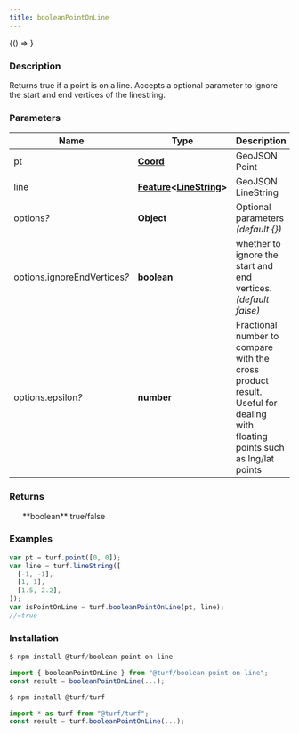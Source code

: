 ```yaml
---
title: booleanPointOnLine
---
```



<!-- Expose turf as global var for experimenting in the browser console -->

<BrowserOnly>{() => <WindowTurfGlobal turf={turf} />}</BrowserOnly>

### Description

Returns true if a point is on a line. Accepts a optional parameter to ignore the
start and end vertices of the linestring.

### Parameters

| Name                              | Type                                                                                                                              | Description                                                                                                                |
| --------------------------------- | --------------------------------------------------------------------------------------------------------------------------------- | -------------------------------------------------------------------------------------------------------------------------- |
| pt                                | **[Coord](https://tools.ietf.org/html/rfc7946#section-3.1.1)**                                                                    | GeoJSON Point                                                                                                              |
| line                              | **[Feature](https://tools.ietf.org/html/rfc7946#section-3.2)\<[LineString](https://tools.ietf.org/html/rfc7946#section-3.1.4)\>** | GeoJSON LineString                                                                                                         |
| options<i>?</i>                   | **Object**                                                                                                                        | Optional parameters _(default \{\})_                                                                                       |
| options.ignoreEndVertices<i>?</i> | **boolean**                                                                                                                       | whether to ignore the start and end vertices. _(default false)_                                                            |
| options.epsilon<i>?</i>           | **number**                                                                                                                        | Fractional number to compare with the cross product result. Useful for dealing with floating points such as lng/lat points |

### Returns

<ul>
  **boolean** true/false

</ul>

### Examples

```javascript
var pt = turf.point([0, 0]);
var line = turf.lineString([
  [-1, -1],
  [1, 1],
  [1.5, 2.2],
]);
var isPointOnLine = turf.booleanPointOnLine(pt, line);
//=true
```

### Installation

```javascript
$ npm install @turf/boolean-point-on-line

import { booleanPointOnLine } from "@turf/boolean-point-on-line";
const result = booleanPointOnLine(...);
```

```javascript
$ npm install @turf/turf

import * as turf from "@turf/turf";
const result = turf.booleanPointOnLine(...);
```
